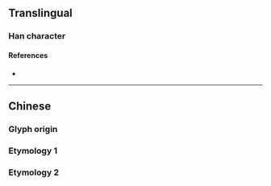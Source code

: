 {{character info/new}}
==Translingual==

===Han character===
{{Han char|rn=102|rad=田|as=03|sn=8|four=|canj=WNO|ids=⿰田久}}

====References====
* {{Han ref|kx=0759.190|dkj=21750|hdz=42530.130|uh=7542|ud=30018}}

----

==Chinese==

===Glyph origin===
{{Han etym}}

===Etymology 1===
{{zh-see|畝|v}}

===Etymology 2===
{{zh-see|㙀|v}}
